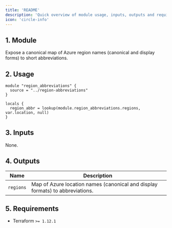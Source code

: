 ```yaml
---
title: 'README'
description: 'Quick overview of module usage, inputs, outputs and requirements.'
icon: 'circle-info'
---
```


## 1. Module
Expose a canonical map of Azure region names (canonical and display forms) to short abbreviations.

## 2. Usage
```hcl main.tf
module "region_abbreviations" {
  source = "../region-abbreviations"
}

locals {
  region_abbr = lookup(module.region_abbreviations.regions, var.location, null)
}
```

## 3. Inputs
None.

## 4. Outputs
| Name | Description |
|------|-------------|
| `regions` | Map of Azure location names (canonical and display formats) to abbreviations. |

## 5. Requirements
- Terraform `>= 1.12.1`


